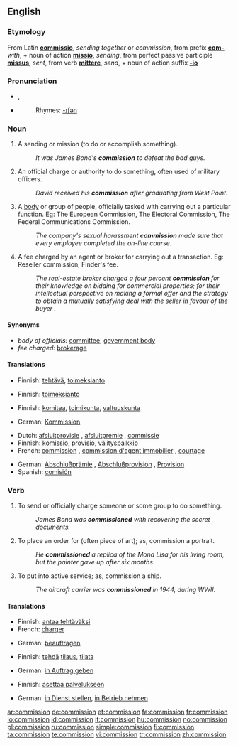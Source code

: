 ==English==
{{wikipedia}}
===Etymology===
From Latin '''[[commissio]]''', ''sending together'' or ''commission'', from prefix '''[[com-]]''', ''with'', + noun of action '''[[missio]]''', ''sending'', from perfect passive participle '''[[missus]]''', ''sent'', from verb '''[[mittere]]''', ''send'', + noun of action suffix '''[[-io]]'''

===Pronunciation===
*{{IPA|/kəˈmɪʃən/}}, {{SAMPA|/k@"mIS@n/}}
*{{audio|en-us-commission.ogg|Audio (US)}}
*:Rhymes: [[Rhymes:English:-ɪʃən|-ɪʃən]]

===Noun===
{{en-noun}}

# A sending or mission (to do or accomplish something).
#: ''It was James Bond's '''commission''' to defeat the bad guys.''
# An official charge or authority to do something, often used of military officers.
#:''David received his '''commission''' after graduating from West Point.''
# A [[body]] or group of people, officially tasked with carrying out a particular function. Eg: The European Commission, The Electoral Commission, The Federal Communications Commission.
#: ''The company's sexual harassment '''commission''' made sure that every employee completed the on-line course.''
# A fee charged by an agent or broker for carrying out a transaction. Eg: Reseller commission, Finder's fee.
#: ''The real-estate broker charged a four percent '''commission''' for their knowledge on bidding for commercial properties; for their intellectual perspective on making a formal offer and the strategy to obtain a mutually satisfying deal with the seller in favour of the buyer .''

====Synonyms====
* ''body of officials:'' [[committee]], [[government body]]
* ''fee charged:'' [[brokerage]]

====Translations====
{{trans-top|mission}}
*Finnish: [[tehtävä]], [[toimeksianto]]
{{trans-mid}}
{{trans-bottom}}

{{trans-top|official authority}}
*Finnish: [[toimeksianto]]
{{trans-mid}}
{{trans-bottom}}

{{trans-top|body of officials}}
*Finnish: [[komitea]], [[toimikunta]], [[valtuuskunta]]
{{trans-mid}}
*German: [[Kommission]] {{f}}
{{trans-bottom}}

{{trans-top|fee charged}}
*Dutch: [[afsluitprovisie]] {{f}}, [[afsluitpremie]] {{f}}, [[commissie]] {{f}}
*Finnish: [[komissio]], [[provisio]], [[välityspalkkio]]
*French: [[commission#French|commission]] {{f}}, [[commission d'agent immobilier]] {{f}}, [[courtage]] {{m}}
{{trans-mid}}
*German: [[Abschlußprämie]] {{f}}, [[Abschlußprovision]] {{f}}, [[Provision]] {{f}}
*Spanish: [[comisión]] {{f}}
{{trans-bottom}}

===Verb===
{{en-verb}}

# {{transitive}} To send or officially charge someone or some group to do something.
#: ''James Bond was '''commissioned''' with recovering the secret documents.''
# {{transitive}} To place an order for (often piece of art); as, commission a portrait.
#: ''He '''commissioned''' a replica of the Mona Lisa for his living room, but the painter gave up after six months.''
# {{transitive}} To put into active service; as, commission a ship.
#: ''The aircraft carrier was '''commissioned''' in 1944, during WWII.''

====Translations====
{{trans-top|send to do something}}
*Finnish: [[antaa tehtäväksi]]
*French: [[charger]]
{{trans-mid}}
*German: [[beauftragen]]
{{trans-bottom}}

{{trans-top|order a work of art}}
*Finnish: [[tehdä]] [[tilaus]], [[tilata]]
{{trans-mid}}
*German: [[in Auftrag geben]]
{{trans-bottom}}

{{trans-top|put into active service}}
*Finnish: [[asettaa palvelukseen]]
{{trans-mid}}
*German: [[in Dienst stellen]], [[in Betrieb nehmen]]
{{trans-bottom}}

[[ar:commission]]
[[de:commission]]
[[et:commission]]
[[fa:commission]]
[[fr:commission]]
[[io:commission]]
[[id:commission]]
[[it:commission]]
[[hu:commission]]
[[no:commission]]
[[pl:commission]]
[[ru:commission]]
[[simple:commission]]
[[fi:commission]]
[[ta:commission]]
[[te:commission]]
[[vi:commission]]
[[tr:commission]]
[[zh:commission]]